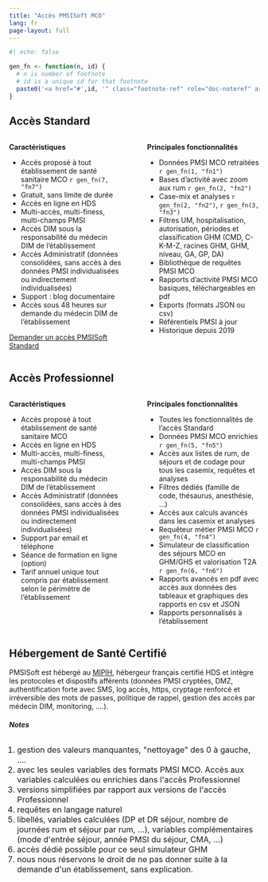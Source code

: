 ```yaml
---
title: "Accès PMSISoft MCO"
lang: fr
page-layout: full
---
```


```r
#| echo: false

gen_fn <- function(n, id) {
  # n is number of footnote
  # id is a unique id for that footnote
  paste0('<a href="#',id, '" class="footnote-ref" role="doc-noteref" aria-expanded="false"><sup>', n, '</sup></a>')
}
```

## Accès Standard 

:::: {.columns}

::: {.column width="49%"}
**Caractéristiques**

- Accès proposé à tout établissement de santé sanitaire MCO `r gen_fn(7, "fn7")`
- Gratuit, sans limite de durée
- Accès en ligne en HDS
- Multi-accès, multi-finess, multi-champs PMSI
- Accès DIM sous la responsabilité du médecin DIM de l'établissement
- Accès Administratif (données consolidées, sans accès à des données PMSI individualisées ou indirectement individualisées)
- Support : blog documentaire
- Accès sous 48 heures sur demande du médecin DIM de l'établissement

[Demander un accès PMSISoft Standard](https://www.lespmsi.com/contact-pmsisoft/)
:::

::: {.column width="2%"}

:::

::: {.column width="49%"}
**Principales fonctionnalités**

- Données PMSI MCO retraitées `r gen_fn(1, "fn1")`
- Bases d'activité avec zoom aux rum `r gen_fn(2, "fn2")`
- Case-mix et analyses `r gen_fn(2, "fn2")`, `r gen_fn(3, "fn3")`
- Filtres UM, hospitalisation, autorisation, périodes et classification GHM (CMD, C-K-M-Z, racines GHM, GHM, niveau, GA, GP, DA)
- Bibliothèque de requêtes PMSI MCO
- Rapports d'activité PMSI MCO basiques, téléchargeables en pdf
- Exports (formats JSON ou csv)
- Référentiels PMSI à jour
- Historique depuis 2019
:::
::::

## Accès Professionnel

:::: {.columns}

::: {.column width="49%"}
**Caractéristiques**

- Accès proposé à  tout établissement de santé sanitaire MCO
- Accès en ligne en HDS
- Multi-accès, multi-finess, multi-champs PMSI
- Accès DIM sous la responsabilité du médecin DIM de l'établissement
- Accès Administratif (données consolidées, sans accès à des données PMSI individualisées ou indirectement individualisées)
- Support par email et téléphone  
- Séance de formation en ligne (option)
- Tarif annuel unique tout compris par établissement selon le périmètre de l'établissement
:::

::: {.column width="2%"}

:::

::: {.column width="49%"}
**Principales fonctionnalités**

- Toutes les fonctionnalités de l'accès Standard
- Données PMSI MCO enrichies `r gen_fn(5, "fn5")`
- Accès aux listes de rum, de séjours et de codage pour tous les casemix, requêtes et analyses
- Filtres dédiés (famille de code, thésaurus, anesthésie, ...)
- Accès aux calculs avancés dans les casemix et analyses
- Requêteur métier PMSI MCO `r gen_fn(4, "fn4")`
- Simulateur de classification des séjours MCO en GHM/GHS et valorisation T2A `r gen_fn(6, "fn6")`
- Rapports avancés en pdf avec accès aux données des tableaux et graphiques des rapports en csv et JSON
- Rapports personnalisés à l'établissement
:::
::::

## Hébergement de Santé Certifié  

PMSISoft est hébergé au [MIPIH](https://www.mipih.fr/hebergement-infogerance), hébergeur français certifié HDS et intègre les protocoles et dispostifs afférents (données PMSI cryptées, DMZ, authentification forte avec SMS, log accès, https, cryptage renforcé et irréversible des mots de passes, politique de rappel, gestion des accès par médecin DIM, monitoring, ....).  

```{=html}
<footer>
  <h6><b>Notes</b></h6>
  <font size="3">
  <ol  style="padding-left: 1rem;">
    <li id="fn1">gestion des valeurs manquantes, "nettoyage" des 0 à gauche, ....</li>
    <li id="fn2">avec les seules variables des formats PMSI MCO. Accès aux variables calculées ou enrichies dans l'accès Professionnel</li>
    <li id="fn3">versions simplifiées par rapport aux versions de l'accès Professionnel</li>
    <li id="fn4">requêtes en langage naturel </li>
    <li id="fn5">libellés, variables calculées (DP et DR séjour, nombre de journées rum et séjour par rum, ...), variables complémentaires (mode d'entrée séjour, année PMSI du séjour, CMA, ...)</li>
    <li id="fn6">accès dédié possible pour ce seul simulateur GHM</li>
    <li id="fn7">nous nous réservons le droit de ne pas donner suite à la demande d'un établissement, sans explication.</li>
  </ol>
  </font>
</footer>
```